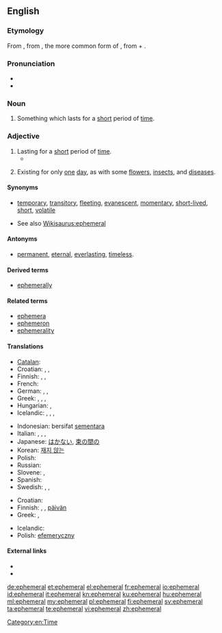 {{was wotd|2007|August|24}}
{{wikipedia}}
==English==

===Etymology===
From {{etyl|NL.}} {{term|ephemerus}}, from {{etyl|grc}} {{term|sc=polytonic|ἐφήμερος|tr=ephēmeros}}, the more common form of {{term|ἐφημέριος|tr=ephemerios|sc=polytonic||of, for, or during the day, living or lasting but for a day, short-lived, temporary}}, from {{term|ἐπί|tr=epi|sc=polytonic||on}} + {{term|ἡμέρα|tr=hēmera|sc=polytonic||day}}.

===Pronunciation===
* {{IPA|/ɛˈfɛ.mə.ɹəl/|/əˈfɛ.mə.ɹəl/}}
* {{audio|en-us-ephemeral.ogg|Audio (US)}}

===Noun===
{{en-noun}}

#Something which lasts for a [[short]] period of [[time]].

===Adjective===
{{en-adj}}

# Lasting for a [[short]] period of [[time]].
#*{{quote-book
|year=1818
|author=Mary Shelley
|title=Frankenstein
|chapter=9
|url=http://ebooks.adelaide.edu.au/s/shelley/mary/s53f/chapter9.html
|passage=It was during an access of this kind that I suddenly left my home, and bending my steps towards the near Alpine valleys, sought in the magnificence, the eternity of such scenes, to forget myself and my '''ephemeral''', because human, sorrows.}}
# {{biology}} Existing for only [[one]] [[day]], as with some [[flower]]s, [[insect]]s, and [[disease]]s.

====Synonyms====
* {{sense|lasting for a short period of time}} [[temporary]], [[transitory]], [[fleeting]], [[evanescent]], [[momentary]], [[short-lived]], [[short]], [[volatile]]
* See also [[Wikisaurus:ephemeral]]

====Antonyms====
* {{sense|lasting for a long period of time}} [[permanent]], [[eternal]], [[everlasting]], [[timeless]].

====Derived terms====
* [[ephemerally]]

====Related terms====
* [[ephemera]]
* [[ephemeron]]
* [[ephemerality]]

====Translations====
{{trans-top|lasting for a short period of time}}
* [[Catalan]]: {{t|ca|efímer}}
* Croatian: {{t-|hr|efemeran|alt=ȅfemēran}}, {{t-|hr|kratkotrajan|alt=krȁtkotrājan}}, {{t-|hr|privremen|alt=prìvremen}}
* Finnish: {{t-|fi|lyhytaikainen}}, {{t-|fi|hetkellinen}}, {{t-|fi|ohimenevä}}
* French: {{t+|fr|éphémère}}
* German: {{t+|de|flüchtig}}, {{t-|de|kurzlebig}}, {{t-|de|vergänglich}}
* Greek: {{t|el|εφήμερος|tr=efímeros|sc=Grek}}, {{t|el|παροδικός|tr=paroðikós|sc=Grek}}, {{t|el|πρόσκαιρος|tr=próskeros|sc=Grek}}, {{t|el|βραχύβιος|tr=vrakhívios|sc=Grek}}
* Hungarian: {{t+|hu|kérészéletű}},  {{t|hu|efemer}}
* Icelandic: {{t|is|skammvinnur|m}}, {{t|is|skammær|m}}, {{t|is|skammlífur|m}}, {{t|is|hverfull|m}}
{{trans-mid}}
* Indonesian: bersifat [[sementara]]
* Italian: {{t+|it|effimero}}, {{t+|it|passeggero}}, {{t-|it|fuggevole}}, {{t-|it|transitorio}}
* Japanese: [[はかない]], [[束の間の]]
* Korean: [[재지 않는]]
* Polish: {{t+|pl|efemeryczny}}
* Russian: {{t|ru|эфемерный|tr=ef'em'érnyj}}
* Slovene: {{t|sl|kratkotrajen|m}},  {{t|sl|začasen|m}}
* Spanish: {{t+|es|efímero}}
* Swedish: {{t|sv|flyktig}}, {{t+|sv|efemär}}, {{t|sv|förgänglig}}
{{trans-bottom}}

{{trans-top|existing for only one day}}
* Croatian: {{t-|hr|efemeran|alt=ȅfemēran}}
* Finnish: {{t|fi|päivä|alt=päivä-}}, {{t|fi|päivä|alt=päivän-}}, [[päivän#Finnish|päivän]] {{t|fi|kestävä}}
* Greek: {{t|el|εφήμερος|tr=efímeros|sc=Grek}}, {{t|el|ημερόβιος|tr=imeróvios|sc=Grek}}
{{trans-mid}}
* Icelandic: {{t|is|dægurlangur|m}}
* Polish: [[efemeryczny]]
{{trans-bottom}}

====External links====
* {{R:Webster 1913}}
* {{R:Century 1911}}

[[Category:en:Time]]

[[de:ephemeral]]
[[et:ephemeral]]
[[el:ephemeral]]
[[fr:ephemeral]]
[[io:ephemeral]]
[[id:ephemeral]]
[[it:ephemeral]]
[[kn:ephemeral]]
[[ku:ephemeral]]
[[hu:ephemeral]]
[[ml:ephemeral]]
[[my:ephemeral]]
[[pl:ephemeral]]
[[fi:ephemeral]]
[[sv:ephemeral]]
[[ta:ephemeral]]
[[te:ephemeral]]
[[vi:ephemeral]]
[[zh:ephemeral]]
